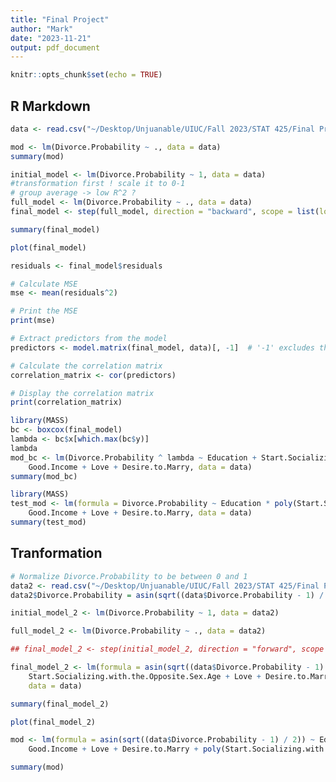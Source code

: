 ```yaml
---
title: "Final Project"
author: "Mark"
date: "2023-11-21"
output: pdf_document
---
```


```r
knitr::opts_chunk$set(echo = TRUE)
```

## R Markdown

```r
data <- read.csv("~/Desktop/Unjuanable/UIUC/Fall 2023/STAT 425/Final Project/archive/Marriage_Divorce_DB.csv")
```

```r
mod <- lm(Divorce.Probability ~ ., data = data)
summary(mod)
```



```r

initial_model <- lm(Divorce.Probability ~ 1, data = data)
#transformation first ! scale it to 0-1
# group average -> low R^2 ? 
full_model <- lm(Divorce.Probability ~ ., data = data)
final_model <- step(full_model, direction = "backward", scope = list(lower = initial_model, upper = full_model))

summary(final_model)
```




```r
plot(final_model)

residuals <- final_model$residuals

# Calculate MSE
mse <- mean(residuals^2)

# Print the MSE
print(mse)
```

```r
# Extract predictors from the model
predictors <- model.matrix(final_model, data)[, -1]  # '-1' excludes the intercept

# Calculate the correlation matrix
correlation_matrix <- cor(predictors)

# Display the correlation matrix
print(correlation_matrix)
```



```r
library(MASS)
bc <- boxcox(final_model)
lambda <- bc$x[which.max(bc$y)]
lambda
mod_bc <- lm(Divorce.Probability ^ lambda ~ Education + Start.Socializing.with.the.Opposite.Sex.Age + 
    Good.Income + Love + Desire.to.Marry, data = data)
summary(mod_bc)
```



```r
library(MASS)
test_mod <- lm(formula = Divorce.Probability ~ Education * poly(Start.Socializing.with.the.Opposite.Sex.Age, 2) + 
    Good.Income + Love + Desire.to.Marry, data = data)
summary(test_mod)
```

## Tranformation

```r
# Normalize Divorce.Probability to be between 0 and 1
data2 <- read.csv("~/Desktop/Unjuanable/UIUC/Fall 2023/STAT 425/Final Project/archive/Marriage_Divorce_DB.csv")
data2$Divorce.Probability = asin(sqrt((data$Divorce.Probability - 1) / 2))

initial_model_2 <- lm(Divorce.Probability ~ 1, data = data2)

full_model_2 <- lm(Divorce.Probability ~ ., data = data2)

## final_model_2 <- step(initial_model_2, direction = "forward", scope = list(lower = initial_model_2, upper = full_model_2))

final_model_2 <- lm(formula = asin(sqrt((data$Divorce.Probability - 1) / 2)) ~ Education + Good.Income + 
    Start.Socializing.with.the.Opposite.Sex.Age + Love + Desire.to.Marry, 
    data = data)

summary(final_model_2)
```


```r
plot(final_model_2)
```
```r
mod <- lm(formula = asin(sqrt((data$Divorce.Probability - 1) / 2)) ~ Education + 
    Good.Income + Love + Desire.to.Marry + poly(Start.Socializing.with.the.Opposite.Sex.Age, 2), data = data)

summary(mod)
```
 

